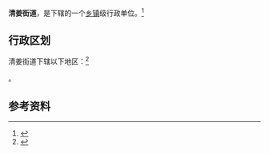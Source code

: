 {{中国乡级行政区|61/03/02/003/000}}

'''清姜街道'''，是{{PRC admin/fullname|61/03/02/003/000|3}}下辖的一个[[乡镇|乡镇]]级行政单位。<ref>{{PRC admin/ref sgc|{{PRC admin/parent|61/03/02/003/000}}}}</ref>

== 行政区划 ==

清姜街道下辖以下地区：<ref>{{PRC admin/ref sgc|61/03/02/003/000}}</ref>

{{PRC admin/children|61/03/02/003/000}}。

== 参考资料 ==

{{reflist}}

{{行政区划小作品}}
{{PRC admin/navcat|61/03/02/003/000}}